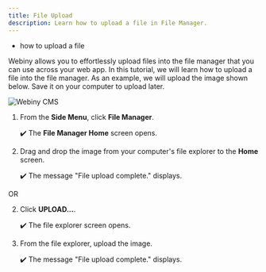 ```yaml
---
title: File Upload
description: Learn how to upload a file in File Manager.
---
```



<Alert type="success" title="WHAT YOU'LL LEARN">

- how to upload a file

</Alert>

Webiny allows you to effortlessly upload files into the file manager that you can use across your web app. In this tutorial, we will learn how to upload a file into the file manager. As an example, we will upload the image shown below. Save it on your computer to upload later.

![Webiny CMS](./assets/upload-file/webiny-cms.png)

1. From the **Side Menu**, click **File Manager**.

    ✔️ The **File Manager Home** screen opens.

2. Drag and drop the image from your computer's file explorer to the **Home** screen.

    ✔️ The message "File upload complete." displays.

OR

2. Click **UPLOAD...**.

    ✔️ The file explorer screen opens.

3. From the file explorer, upload the image.

    ✔️ The message "File upload complete." displays.